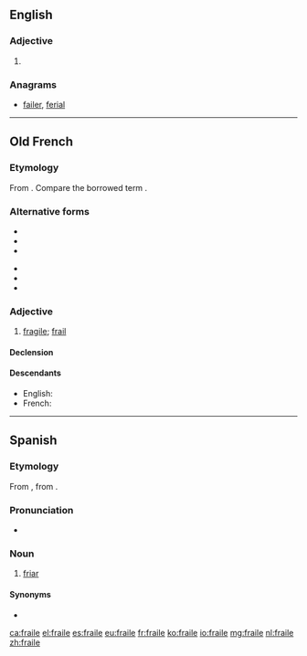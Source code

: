==English==

===Adjective===
{{en-adj|?}}

# {{obsolete spelling of|frail|lang=en}}

===Anagrams===
* [[failer#English|failer]], [[ferial#English|ferial]]

----

==Old French==

===Etymology===
From {{etyl|la|fro}} {{term|fragilis|lang=la}}. Compare the borrowed term {{term|fragile|lang=fro}}.

===Alternative forms===
{{top2}}
* {{l/fro|fraelle}}
* {{l/fro|fraille}}
* {{l/fro|frale}}
{{mid2}}
* {{l/fro|freille}}
* {{l/fro|frelle}}
* {{l/fro|fresle}}
{{bottom}}

===Adjective===
{{head|fro|adjective|g=m|g2=f}}

# [[fragile]]; [[frail]]

====Declension====
{{fro-decl-adj-mf}}

====Descendants====
* English: {{l|en|frail}} {{qualifier|borrowed}}
* French: {{l|fr|frêle}}

----

==Spanish==

===Etymology===
From {{etyl|prv|es}} {{term|fraire|lang=oc}}, from {{etyl|la|es}} {{term|frater|lang=la}}.

===Pronunciation===
* {{IPA|[ˈfɾaj.le]|lang=es}}

===Noun===
{{es-noun|m}}

# [[friar]]

====Synonyms====
* {{l|es|fray}}

[[ca:fraile]]
[[el:fraile]]
[[es:fraile]]
[[eu:fraile]]
[[fr:fraile]]
[[ko:fraile]]
[[io:fraile]]
[[mg:fraile]]
[[nl:fraile]]
[[zh:fraile]]